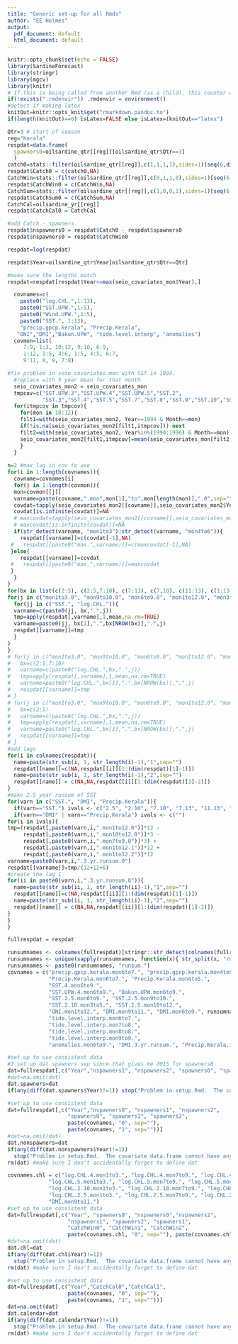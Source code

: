 ```yaml
---
title: "Generic set-up for all Rmds"
author: "EE Holmes"
output:
  pdf_document: default
  html_document: default
---
```


```r
knitr::opts_chunk$set(echo = FALSE)
library(SardineForecast)
library(stringr)
library(mgcv)
library(knitr)
# If this is being called from another Rmd (as a child), this counter will exist
if(!exists(".rmdenvir")) .rmdenvir = environment()
#detect if making latex
knitOut=knitr::opts_knit$get("rmarkdown.pandoc.to")
if(length(knitOut)==0) isLatex=FALSE else isLatex=(knitOut=="latex")
```


```r
Qtr=3 # start of season
reg="Kerala"
respdat=data.frame(
  spawners0=oilsardine_qtr[[reg]][oilsardine_qtr$Qtr==3]
  )
catch0=stats::filter(oilsardine_qtr[[reg]],c(1,1,1,1),sides=1)[seq(6,dim(oilsardine_qtr)[1],4)]
respdat$Catch0 = c(catch0,NA)
CatchWin=stats::filter(oilsardine_qtr[[reg]],c(0,1,1,0),sides=1)[seq(6,dim(oilsardine_qtr)[1],4)]
respdat$CatchWin0 = c(CatchWin,NA)
CatchSum=stats::filter(oilsardine_qtr[[reg]],c(1,0,0,1),sides=1)[seq(6,dim(oilsardine_qtr)[1],4)]
respdat$CatchSum0 = c(CatchSum,NA)
CatchCal=oilsardine_yr[[reg]]
respdat$CatchCal0 = CatchCal

#add Catch - spawners
respdat$nspawners0 = respdat$Catch0 - respdat$spawners0
respdat$nspawners0 = respdat$CatchWin0

respdat=log(respdat)

respdat$Year=oilsardine_qtr$Year[oilsardine_qtr$Qtr==Qtr]

#make sure the lengths match
respdat=respdat[respdat$Year<=max(seio_covariates_mon$Year),]
```

```r
  covnames=c(
    paste0("log.CHL.",1:13),
    paste0("SST.UPW.",1:5),
    paste0("Wind.UPW.",1:5),
    paste0("SST.", 1:13),
    "precip.gpcp.kerala", "Precip.Kerala",
   "ONI","DMI","Bakun.UPW", "tide.level.interp", "anomalies")
  covmon=list(
     7:9, 1:3, 10:12, 9:10, 6:9,
     1:12, 3:5, 4:6, 1:5, 4:5, 6:7,
     9:11, 8, 9, 7:8)

#fix problem in seio_covariates_mon with SST in 1994.
  #replace with 5 year mean for that month
  seio_covariates_mon2 = seio_covariates_mon
  tmpcov=c("SST.UPW.3","SST.UPW.4","SST.UPW.5","SST.2",
           "SST.3","SST.4","SST.5","SST.7","SST.8","SST.9","SST.10","SST.11","SST.12","SST.13")
  for(itmpcov in tmpcov){
    for(mon in 10:12){
    filt1=with(seio_covariates_mon2, Year==1994 & Month==mon)
    if(!is.na(seio_covariates_mon2[filt1,itmpcov])) next
    filt2=with(seio_covariates_mon2, Year%in%(1990:1996) & Month==mon)
    seio_covariates_mon2[filt1,itmpcov]=mean(seio_covariates_mon[filt2,itmpcov], na.rm=TRUE)
    }
  }
     
n=2 #max lag in cov to use
for(i in 1:length(covnames)){
  covname=covnames[i]
  for(j in 1:length(covmon)){
  mon=covmon[[j]]
  varname=paste(covname,".mon",mon[1],"to",mon[length(mon)],".0",sep="")
  covdat=tapply(seio_covariates_mon2[[covname]],seio_covariates_mon2$Year,function(x){mean(x[mon],na.rm=TRUE)})
  covdat[is.infinite(covdat)]=NA
  # maxcovdat=tapply(seio_covariates_mon2[[covname]],seio_covariates_mon2$Year,function(x){max(x[mon],na.rm=TRUE)})
  # maxcovdat[is.infinite(covdat)]=NA  
  if(str_detect(varname, "mon1to3")|str_detect(varname, "mon4to6")){
    respdat[[varname]]=c(covdat[-1],NA)
 #   respdat[[paste0("max.",varname)]]=c(maxcovdat[-1],NA)
 }else{
    respdat[[varname]]=covdat
 #   respdat[[paste0("max.",varname)]]=maxcovdat
 }
  }
}
for(bx in list(c(2:5), c(2:5,7:10), c(7:13), c(7,10), c(11:13), c(1:13))){
for(j in c("mon1to3.0", "mon9to10.0", "mon6to9.0", "mon1to12.0", "mon3to5.0",  "mon10to12.0",  "mon7to9.0")){
  for(jj in c("SST.", "log.CHL.")){
  varname=c(paste0(jj, bx,".",j))
  tmp=apply(respdat[,varname],1,mean,na.rm=TRUE)
  varname=paste0(jj, bx[1],".",bx[NROW(bx)],".",j)
  respdat[[varname]]=tmp
  }
}
}
# for(j in c("mon1to3.0", "mon9to10.0", "mon6to9.0", "mon1to12.0", "mon3to5.0",  "mon10to12.0",  "mon7to9.0")){
#   bx=c(2:5,7:10)
#   varname=c(paste0("log.CHL.",bx,".",j))
#   tmp=apply(respdat[,varname],1,mean,na.rm=TRUE)
#   varname=paste0("log.CHL.",bx[1],".",bx[NROW(bx)],".",j)
#   respdat[[varname]]=tmp
# }
# for(j in c("mon1to3.0", "mon9to10.0", "mon6to9.0", "mon1to12.0", "mon3to5.0",  "mon10to12.0",  "mon7to9.0")){
#   bx=c(2:5)
#   varname=c(paste0("log.CHL.",bx,".",j))
#   tmp=apply(respdat[,varname],1,mean,na.rm=TRUE)
#   varname=paste0("log.CHL.",bx[1],".",bx[NROW(bx)],".",j)
#   respdat[[varname]]=tmp
# }
#add lags
for(i in colnames(respdat)){
  name=paste(str_sub(i, 1, str_length(i)-1),"1",sep="")
  respdat[[name]]=c(NA,respdat[[i]][1:(dim(respdat)[1]-1)])
  name=paste(str_sub(i, 1, str_length(i)-1),"2",sep="")
  respdat[[name]] = c(NA,NA,respdat[[i]][1:(dim(respdat)[1]-2)])
}
#make 2.5 year runsum of SST
for(varn in c("SST.", "DMI", "Precip.Kerala")){
  if(varn=="SST.") ivals <- c("2.5", "2.10", "7.10", "7.13", "11.13", "1.13")
  if(varn=="DMI" | varn=="Precip.Kerala") ivals <- c("")
for(i in ivals){
tmp=(respdat[,paste0(varn,i,".mon1to12.0")]*12 -
     respdat[,paste0(varn,i,".mon10to12.0")]*3 -
     respdat[,paste0(varn,i,".mon7to9.0")]*3) +
     respdat[,paste0(varn,i,".mon1to12.1")]*12 +
     respdat[,paste0(varn,i,".mon1to12.2")]*12
varname=paste0(varn,i,".3.yr.runsum.0")
respdat[[varname]]=tmp/(12+12+6)
#create the lag 1
for(ii in paste0(varn,i,".3.yr.runsum.0")){
  name=paste(str_sub(ii, 1, str_length(ii)-1),"1",sep="")
  respdat[[name]]=c(NA,respdat[[ii]][1:(dim(respdat)[1]-1)])
  name=paste(str_sub(ii, 1, str_length(ii)-1),"2",sep="")
  respdat[[name]] = c(NA,NA,respdat[[ii]][1:(dim(respdat)[1]-2)])
}
}
}

fullrespdat = respdat
```

```r
runsumnames <- colnames(fullrespdat)[stringr::str_detect(colnames(fullrespdat), "runsum")]
runsumnames <- unique(sapply(runsumnames, function(x){ str_split(x, "runsum")[[1]][1]}))
runsumnames <- paste0(runsumnames, "runsum.")
covnames = c("precip.gpcp.kerala.mon6to7.", "precip.gpcp.kerala.mon4to5.", 
             "Precip.Kerala.mon6to7.", "Precip.Kerala.mon4to5.",
             "SST.4.mon6to9.",
             "SST.UPW.4.mon6to9.", "Bakun.UPW.mon6to9.",
             "SST.2.5.mon6to9.", "SST.2.5.mon9to10.",
             "SST.2.10.mon3to5.", "SST.2.5.mon10to12.",
             "ONI.mon1to12.", "DMI.mon9to11.", "DMI.mon6to9.", runsumnames,
             "tide.level.interp.mon6to7.", 
             "tide.level.interp.mon7to8.", 
             "tide.level.interp.mon8to8.",
             "tide.level.interp.mon9to9.", 
             "anomalies.mon6to9.", "DMI.3.yr.runsum.", "Precip.Kerala.3.yr.runsum.")
```

```r
#set up to use consistent data
#I set up dat.spawners sep since that gives me 2015 for spawners0
dat=fullrespdat[,c("Year","nspawners1", "nspawners2", "spawners0", "spawners1", "spawners2", paste(covnames, "0", sep=""), paste(covnames, "1", sep=""))]
#dat=na.omit(dat)
dat.spawners=dat
if(any(diff(dat.spawners$Year)!=1)) stop("Problem in setup.Rmd.  The covariate data.frame cannot have any missing years.")
```

```r
#set up to use consistent data
dat=fullrespdat[,c("Year","nspawners0", "nspawners1", "nspawners2", 
                   "spawners0", "spawners1", "spawners2", 
                   paste(covnames, "0", sep=""), 
                   paste(covnames, "1", sep=""))]
#dat=na.omit(dat)
dat.nonspawners=dat
if(any(diff(dat.nonspawners$Year)!=1))
  stop("Problem in setup.Rmd.  The covariate data.frame cannot have any missing years.")
rm(dat) #make sure I don't accidentally forget to define dat
```

```r
covnames.chl = c("log.CHL.4.mon1to3.", "log.CHL.4.mon7to9.", "log.CHL.4.mon10to12.",
             "log.CHL.5.mon1to3.", "log.CHL.5.mon7to9.", "log.CHL.5.mon10to12.",
             "log.CHL.2.10.mon1to3.", "log.CHL.2.10.mon7to9.", "log.CHL.2.10.mon10to12.",
             "log.CHL.2.5.mon1to3.", "log.CHL.2.5.mon7to9.", "log.CHL.2.5.mon10to12.",
             "DMI.mon9to11.")
#set up to use consistent data
dat=fullrespdat[,c("Year", "spawners0", "nspawners0","nspawners2",
                   "nspawners1", "spawners2", "spawners1",
                   "CatchWin0", "CatchWin1", "CatchWin2",
                   paste(covnames.chl, "0", sep=""), paste(covnames.chl, "1", sep=""))]
#dat=na.omit(dat)
dat.chl=dat
if(any(diff(dat.chl$Year)!=1))
  stop("Problem in setup.Rmd.  The covariate data.frame cannot have any missing years.")
rm(dat) #make sure I don't accidentally forget to define dat
```

```r
#set up to use consistent data
dat=fullrespdat[,c("Year","CatchCal0","CatchCal1",
                   paste(covnames, "0", sep=""), 
                   paste(covnames, "1", sep=""))]
dat=na.omit(dat)
dat.calendar=dat
if(any(diff(dat.calendar$Year)!=1))
  stop("Problem in setup.Rmd.  The covariate data.frame cannot have any missing years.")
rm(dat) #make sure I don't accidentally forget to define dat
```
